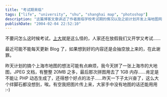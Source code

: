```yaml
---
title: "考试期来临"
tags: ["life", "university", "shu", "shanghai map", "photoshop"]
description: "这篇博客文章讲述了作者面临学校考试期的情况以及之前计划开发上海地图网站遇到的技术困难。作者提到上海大学在别人还在放假时就已开学并安排考试，导致博客更新可能会减少。同时分享了自己尝试拼接上海市地图时遇到的挑战 - 生成的 JPEG 文件高达 20MB，拼图过程消耗了 1GB 内存，无法通过 PHP 动态生成，需要寻找其他解决方案。"
publishDate: "2004-02-04 22:52:10"
---
```


不要问怎么这时候考试，[上大](http://www.shu.edu.cn/)就是这么怪的，人家还在放假我们又开学又考试……

最近可能不能每天更新 Blog 了，如果想到好的内容还是会抽空放上来的，在此谢罪。

昨天计划的搞个上海市地图的想法可能有点麻烦，我今天拼了一张上海市的大地图，JPEG 文档，有整整 20MB 之多，最后那次拼图用去了 1GB 内存……肯定是不能让 PHP 动态生成了，还得想个好点的法子……昨天一下子太兴奋了，这么大个绊脚石都没想到，唉。有空我把图片传上来，大家手中没有地图的话还能用用 :-)

